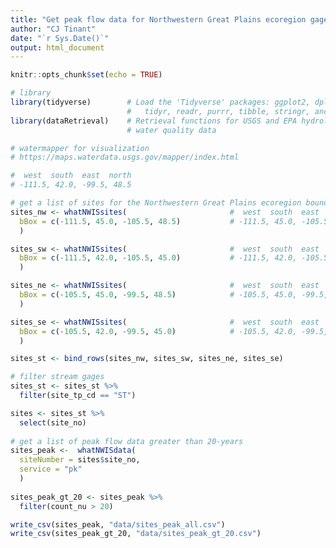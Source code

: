 ```yaml
---
title: "Get peak flow data for Northwestern Great Plains ecoregion gages"
author: "CJ Tinant"
date: "`r Sys.Date()`"
output: html_document
---
```


```r
knitr::opts_chunk$set(echo = TRUE)

# library
library(tidyverse)        # Load the 'Tidyverse' packages: ggplot2, dplyr, 
                          #   tidyr, readr, purrr, tibble, stringr, and forcats
library(dataRetrieval)    # Retrieval functions for USGS and EPA hydrology and
                          # water quality data

```

```r

# watermapper for visualization
# https://maps.waterdata.usgs.gov/mapper/index.html

#  west  south  east  north
# -111.5, 42.0, -99.5, 48.5

# get a list of sites for the Northwestern Great Plains ecoregion bounding box
sites_nw <- whatNWISsites(                       #  west  south  east  north
  bBox = c(-111.5, 45.0, -105.5, 48.5)           # -111.5, 45.0, -105.5, 48.5
  )

sites_sw <- whatNWISsites(                       #  west  south  east  north
  bBox = c(-111.5, 42.0, -105.5, 45.0)           # -111.5, 42.0, -105.5, 45.0
  )

sites_ne <- whatNWISsites(                       #  west  south  east  north
  bBox = c(-105.5, 45.0, -99.5, 48.5)            # -105.5, 45.0, -99.5, 48.5
  )

sites_se <- whatNWISsites(                       #  west  south  east  north
  bBox = c(-105.5, 42.0, -99.5, 45.0)            # -105.5, 42.0, -99.5, 45.0
  )

sites_st <- bind_rows(sites_nw, sites_sw, sites_ne, sites_se) 

# filter stream gages
sites_st <- sites_st %>%
  filter(site_tp_cd == "ST")

sites <- sites_st %>%
  select(site_no) 
  
# get a list of peak flow data greater than 20-years
sites_peak <-  whatNWISdata(
  siteNumber = sites$site_no,
  service = "pk"
  )
  
sites_peak_gt_20 <- sites_peak %>%
  filter(count_nu > 20)

```

```r

write_csv(sites_peak, "data/sites_peak_all.csv")
write_csv(sites_peak_gt_20, "data/sites_peak_gt_20.csv")

```




